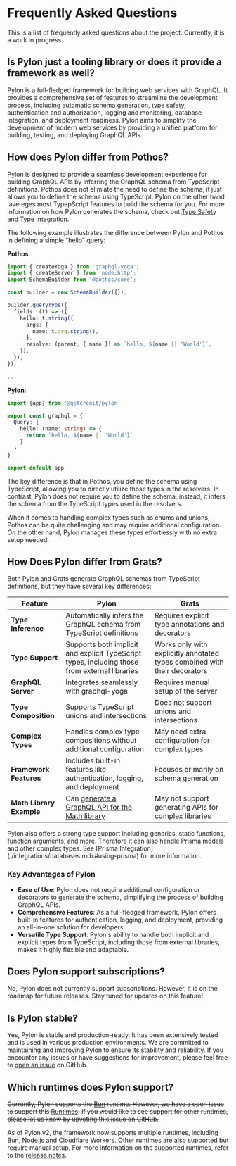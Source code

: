 
# Frequently Asked Questions

This is a list of frequently asked questions about the project. Currently, it is a work in progress.

## Is Pylon just a tooling library or does it provide a framework as well?

Pylon is a full-fledged framework for building web services with GraphQL.
It provides a comprehensive set of features to streamline the development process, including automatic schema generation,
type safety, authentication and authorization, logging and monitoring, database integration, and deployment readiness.
Pylon aims to simplify the development of modern web services by providing a unified platform for building, testing, and deploying GraphQL APIs.

## How does Pylon differ from Pothos?

Pylon is designed to provide a seamless development experience for building GraphQL APIs by inferring the GraphQL schema from TypeScript definitions.
Pothos does not elimiate the need to define the schema, it just allows you to define the schema using TypeScript. Pylon on the other hand lavereges most TypepScript features to build
the schema for you. For more information on how Pylon generates the schema, check out [Type Safety and Type Integration](./core-concepts/type-safety-and-type-integration.mdx#type-variants-and-graphql).

The following example illustrates the difference between Pylon and Pothos in defining a simple "hello" query:

**Pothos**:

```typescript {3,5,7,11}
import { createYoga } from 'graphql-yoga';
import { createServer } from 'node:http';
import SchemaBuilder from '@pothos/core';

const builder = new SchemaBuilder({});

builder.queryType({
  fields: (t) => ({
    hello: t.string({
      args: {
        name: t.arg.string(),
      },
      resolve: (parent, { name }) => `hello, ${name || 'World'}`,
    }),
  }),
});

...
```

**Pylon**:

```typescript
import {app} from '@getcronit/pylon'

export const graphql = {
  Query: {
    hello: (name: string) => {
      return `hello, ${name || 'World'}`
    }
  }
}

export default app
```

The key difference is that in Pothos, you define the schema using TypeScript, allowing you to directly utilize those types in the resolvers.
In contrast, Pylon does not require you to define the schema; instead, it infers the schema from the TypeScript types used in the resolvers.

When it comes to handling complex types such as enums and unions, Pothos can be quite challenging and may require additional configuration.
On the other hand, Pylon manages these types effortlessly with no extra setup needed.

## How Does Pylon differ from Grats?

Both Pylon and Grats generate GraphQL schemas from TypeScript definitions, but they have several key differences:

| Feature                  | Pylon                                                                                         | Grats                                                                     |
| ------------------------ | --------------------------------------------------------------------------------------------- | ------------------------------------------------------------------------- |
| **Type Inference**       | Automatically infers the GraphQL schema from TypeScript definitions                           | Requires explicit type annotations and decorators                         |
| **Type Support**         | Supports both implicit and explicit TypeScript types, including those from external libraries | Works only with explicitly annotated types combined with their decorators |
| **GraphQL Server**       | Integrates seamlessly with graphql-yoga                                                       | Requires manual setup of the server                                       |
| **Type Composition**     | Supports TypeScript unions and intersections                                                  | Does not support unions and intersections                                 |
| **Complex Types**        | Handles complex type compositions without additional configuration                            | May need extra configuration for complex types                            |
| **Framework Features**   | Includes built-in features like authentication, logging, and deployment                       | Focuses primarily on schema generation                                    |
| **Math Library Example** | Can [generate a GraphQL API for the Math library](./getting-started.mdx#highly-complex-types) | May not support generating APIs for complex libraries                     |

<Callout>
  Pylon also offers a strong type support including generics, static functions,
  function arguments, and more. Therefore it can also handle Prisma models and
  other complex types. See [Prisma
  Integration](./integrations/databases.mdx#using-prisma) for more information.
</Callout>

### Key Advantages of Pylon

- **Ease of Use**: Pylon does not require additional configuration or decorators to generate the schema, simplifying the process of building GraphQL APIs.
- **Comprehensive Features**: As a full-fledged framework, Pylon offers built-in features for authentication, logging, and deployment, providing an all-in-one solution for developers.
- **Versatile Type Support**: Pylon's ability to handle both implicit and explicit types from TypeScript, including those from external libraries, makes it highly flexible and adaptable.

## Does Pylon support subscriptions?

No, Pylon does not currently support subscriptions. However, it is on the roadmap for future releases. Stay tuned for updates on this feature!

## Is Pylon stable?

Yes, Pylon is stable and production-ready. It has been extensively tested and is used in various production environments. We are committed to maintaining and improving Pylon to ensure its stability and reliability.
If you encounter any issues or have suggestions for improvement, please feel free to [open an issue](https://github.com/getcronit/pylon/issues) on GitHub.

## Which runtimes does Pylon support?

~~Currently, Pylon supports the [Bun](https://bun.sh) runtime. However, we have a open issue to support this [Runtimes](https://hono.dev/docs/getting-started/basic).~~
~~If you would like to see support for other runtimes, please let us know by upvoting [this issue](https://github.com/getcronit/pylon/issues/6) on GitHub.~~

As of Pylon v2, the framework now supports multiple runtimes, including Bun, Node.js and Cloudflare Workers. Other runtimes are also supported but require manual setup. For more information on the supported runtimes, refer to the [release notes](/docs/release-notes/v2.0.mdx).
